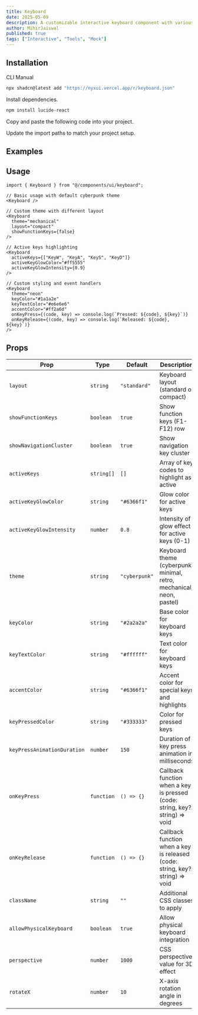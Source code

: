 ```yaml
---
title: Keyboard
date: 2025-05-09
description: A customizable interactive keyboard component with various themes, layouts, and animation options.
author: MihirJaiswal
published: true
tags: ["Interactive", "Tools", "Mock"]
---
```


<ComponentPreview name="keyboard-demo" />

## Installation

<Tabs defaultValue="cli">

<TabsList>
  <TabsTrigger value="cli">CLI</TabsTrigger>
  <TabsTrigger value="manual">Manual</TabsTrigger>
</TabsList>
<TabsContent value="cli">

```bash
npx shadcn@latest add "https://nyxui.vercel.app/r/keyboard.json"
```

</TabsContent>

<TabsContent value="manual">

<Steps>

<Step>Install dependencies.</Step>

```bash
npm install lucide-react
```

<Step>Copy and paste the following code into your project.</Step>

<ComponentSource name="keyboard" />

<Step>Update the import paths to match your project setup.</Step>

</Steps>

</TabsContent>

</Tabs>

## Examples

<ComponentPreview name="keyboard-demo1" />

## Usage

```tsx
import { Keyboard } from "@/components/ui/keyboard";
```

```tsx
// Basic usage with default cyberpunk theme
<Keyboard />

// Custom theme with different layout
<Keyboard
  theme="mechanical"
  layout="compact"
  showFunctionKeys={false}
/>

// Active keys highlighting
<Keyboard
  activeKeys={["KeyW", "KeyA", "KeyS", "KeyD"]}
  activeKeyGlowColor="#ff5555"
  activeKeyGlowIntensity={0.9}
/>

// Custom styling and event handlers
<Keyboard
  theme="neon"
  keyColor="#1a1a2e"
  keyTextColor="#e6e6e6"
  accentColor="#ff2a6d"
  onKeyPress={(code, key) => console.log(`Pressed: ${code}, ${key}`)}
  onKeyRelease={(code, key) => console.log(`Released: ${code}, ${key}`)}
/>
```

## Props

| Prop                        | Type       | Default       | Description                                                                   |
| --------------------------- | ---------- | ------------- | ----------------------------------------------------------------------------- |
| `layout`                    | `string`   | `"standard"`  | Keyboard layout (standard or compact)                                         |
| `showFunctionKeys`          | `boolean`  | `true`        | Show function keys (F1-F12) row                                               |
| `showNavigationCluster`     | `boolean`  | `true`        | Show navigation key cluster                                                   |
| `activeKeys`                | `string[]` | `[]`          | Array of key codes to highlight as active                                     |
| `activeKeyGlowColor`        | `string`   | `"#6366f1"`   | Glow color for active keys                                                    |
| `activeKeyGlowIntensity`    | `number`   | `0.8`         | Intensity of glow effect for active keys (0-1)                                |
| `theme`                     | `string`   | `"cyberpunk"` | Keyboard theme (cyberpunk, minimal, retro, mechanical, neon, pastel)          |
| `keyColor`                  | `string`   | `"#2a2a2a"`   | Base color for keyboard keys                                                  |
| `keyTextColor`              | `string`   | `"#ffffff"`   | Text color for keyboard keys                                                  |
| `accentColor`               | `string`   | `"#6366f1"`   | Accent color for special keys and highlights                                  |
| `keyPressedColor`           | `string`   | `"#333333"`   | Color for pressed keys                                                        |
| `keyPressAnimationDuration` | `number`   | `150`         | Duration of key press animation in milliseconds                               |
| `onKeyPress`                | `function` | `() => {}`    | Callback function when a key is pressed (code: string, key?: string) => void  |
| `onKeyRelease`              | `function` | `() => {}`    | Callback function when a key is released (code: string, key?: string) => void |
| `className`                 | `string`   | `""`          | Additional CSS classes to apply                                               |
| `allowPhysicalKeyboard`     | `boolean`  | `true`        | Allow physical keyboard integration                                           |
| `perspective`               | `number`   | `1000`        | CSS perspective value for 3D effect                                           |
| `rotateX`                   | `number`   | `10`          | X-axis rotation angle in degrees                                              |
